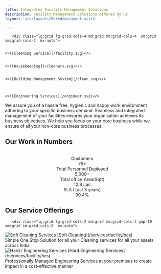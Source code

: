 ```yaml
---
title: Integrated Facility Management Solutions
description: Facility Management Solutions offered by us
layout: 'src/layouts/MarkdownLayout.astro'

---
```





       <div class="lg:grid lg:grid-cols-4 md:grid md:grid-cols-4  sm:grid sm:grid-cols-2  mx-auto">


    <>![Cleaning Service](/facility.svg)</>


    <>![Housekeeping](/cleaners.svg)</>


    <>![Building Management System](/clean.svg)</>

  
  
    <>![Engineering Services](/engineer.svg)</>
    

  </div>


We assure you of a hassle free, hygienic and happy work environment adhering to your specific 
business demand. Seamless and integrated management of your facilities ensures your organisation
 achieves its business objectives. We help you focus on your core business while we ensure of 
 all your non-core business processes.

## Our Work in Numbers
<br/>
<center>
<div class="stats stats-vertical lg:stats-horizontal shadow">
  
  <div class="stat">
    <div class="stat-title">Customers</div>
    <div class="stat-value">75+</div>
  </div>
  
  <div class="stat">
    <div class="stat-title">Total Personnel Deployed</div>
    <div class="stat-value">5,000+</div>
  </div>
  <div class="stat">
    <div class="stat-title">Total office Area(Sqft)</div>
    <div class="stat-value">12.8 Lac</div>
  </div>
  <div class="stat">
    <div class="stat-title">SLA (Last 3 years)</div>
    <div class="stat-value">99.4%</div>
  </div>
</div>

</center> 

## Our Service Offerings


       <div class="lg:grid lg:grid-cols-2 md:grid md:grid-cols-2 gap-10  sm:grid sm:grid-cols-2  mx-auto">

 <div>
 <Image src="/soft-cleaning.jpeg" alt="Soft Cleaning Services" width={300} height={300}/>
[Soft Cleaning](/services/facility/scs)
<br/>
Simple One Stop Solution for all your Cleaning services for all your assets across India
</div>
<div>

<Image src="/engg-services.jpeg" alt="Hard / Engineering Services" width={300} height={300}/>
[Hard Engineering Services](/services/facility/hes)
<br/>
Professionally Managed Engineering Services at your premises to create impact in a cost-effective manner 
</div>
  
  </div>

